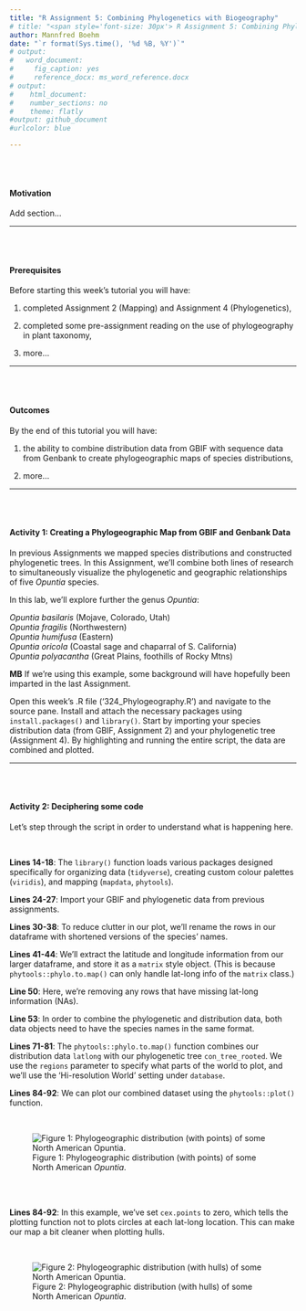 ```yaml
---
title: "R Assignment 5: Combining Phylogenetics with Biogeography"
# title: "<span style='font-size: 30px'> R Assignment 5: Combining Phylogenetics with Biogeography </style>"
author: Mannfred Boehm
date: "`r format(Sys.time(), '%d %B, %Y')`"
# output:
#   word_document:
#     fig_caption: yes
#     reference_docx: ms_word_reference.docx
# output:
#    html_document:
#    number_sections: no
#    theme: flatly
#output: github_document
#urlcolor: blue

---
```


<br>
<br>

#### Motivation

Add section...

---

<br>
<br>

#### Prerequisites 

Before starting this week's tutorial you will have: <br>

1. completed Assignment 2 (Mapping) and Assignment 4 (Phylogenetics), <br>

2. completed some pre-assignment reading on the use of phylogeography in plant taxonomy, <br>

3. more...

---

<br>
<br>

#### Outcomes

By the end of this tutorial you will have: <br>

1. the ability to combine distribution data from GBIF with sequence data from Genbank to create phylogeographic maps of species distributions,

2. more...

---

<br>
<br>

#### Activity 1: Creating a Phylogeographic Map from GBIF and Genbank Data

In previous Assignments we mapped species distributions and constructed phylogenetic trees. In this Assignment, we'll combine both lines of research to simultaneously visualize the phylogenetic and geographic relationships of five _Opuntia_ species.

In this lab, we'll explore further the genus _Opuntia_: <br>

_Opuntia basilaris_ (Mojave, Colorado, Utah) <br>
_Opuntia fragilis_  (Northwestern) <br>
_Opuntia humifusa_  (Eastern) <br>
_Opuntia oricola_   (Coastal sage and chaparral of S. California) <br>
_Opuntia polyacantha_ (Great Plains, foothills of Rocky Mtns) <br>

**MB** If we're using this example, some background will have hopefully been imparted in the last Assignment.

Open this week's .R file ('324_Phylogeography.R') and navigate to the source pane. Install and attach the necessary packages using `install.packages()` and `library()`. Start by importing your species distribution data (from GBIF, Assignment 2) and your phylogenetic tree (Assignment 4). By highlighting and running the entire script, the data are combined and plotted.


---

<br>
<br>

#### Activity 2: Deciphering some code

Let's step through the script in order to understand what is happening here. 

<br>

**Lines 14-18**: The `library()` function loads various packages designed specifically for organizing data (`tidyverse`), creating custom colour palettes (`viridis`), and mapping (`mapdata`, `phytools`).

**Lines 24-27**: Import your GBIF and phylogenetic data from previous assignments.

**Lines 30-38**: To reduce clutter in our plot, we'll rename the rows in our dataframe with shortened versions of the species' names. 

**Lines 41-44**: We'll extract the latitude and longitude information from our larger dataframe, and store it as a `matrix` style object. (This is because `phytools::phylo.to.map()` can only handle lat-long info of the `matrix` class.)

**Line 50**: Here, we're removing any rows that have missing lat-long information (NAs). 

**Line 53**: In order to combine the phylogenetic and distribution data, both data objects need to have the species names in the same format. 

**Lines 71-81**: The `phytools::phylo.to.map()` function combines our distribution data `latlong` with our phylogenetic tree `con_tree_rooted`. We use the `regions` parameter to specify what parts of the world to plot, and we'll use the 'Hi-resolution World' setting under `database`. 

**Lines 84-92**: We can plot our combined dataset using the `phytools::plot()` function. 

<br>

![Figure 1: Phylogeographic distribution (with points) of some North American _Opuntia_.](opuntia_phylogeography_pts.jpg)

<br>
<br>

**Lines 84-92**: In this example, we've set `cex.points` to zero, which tells the plotting function not to plots circles at each lat-long location. This can make our map a bit cleaner when plotting hulls. 

<br>

![Figure 2: Phylogeographic distribution (with hulls) of some North American _Opuntia_.](opuntia_phylogeography_hulls.jpg)

<br>
<br>




